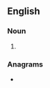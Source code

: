 ==English==

===Noun===
{{head|en|noun plural form}}

# {{plural of|samplist|lang=en}}

===Anagrams===
* {{l|en|psalmists}}